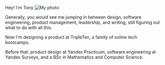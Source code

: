 
Hey! I'm Tony ![My photo](/me.jpeg)

Generally, you would see me jumping in between design, software engineering, product management, leadership, and writing, still figuring out what to do with all this.

Now I'm designing a product at <Link href='https://tripleten.com' view='filled' color='#ff976b'>TripleTen</Link>, a family of online tech bootcamps.

Before that: product design at <Link href='https://practicum.yandex.ru' view='filled' color='#d5d6d8'>Yandex Practicum</Link>, software engineering at <Link href='https://surveys.yandex.com/' view='filled' color='#b8caf4'>Yandex Surveys</Link>, and a BSc in Mathematics and Computer Science.
